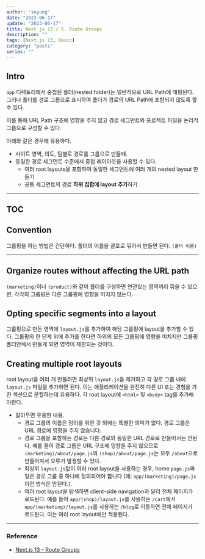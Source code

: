 ---
author: 'snyung'
date: "2023-06-17"
update: "2023-06-17"
title: Next.js 13 / 5. Route Groups
description: ""
tags: [Next.js 13, Basic]
category: "posts"
series: ""
---

## Intro

`app` 디렉토리에서 중첩된 폴더(nested folder)는 일반적으로 URL Path에 매핑된다. 그러나 폴더를 경로 그룹으로 표시하여 폴더가 경로의 URL Path에 포함되지 않도록 할 수 있다.

이를 통해 URL Path 구조에 영향을 주지 않고 경로 세그먼트와 프로젝트 파일을 논리적 그룹으로 구성할 수 있다.

아래와 같은 경우에 유용하다.

- 사이트 영역, 의도, 팀별로 경로를 그룹으로 만들때.
- 동일한 경로 세그먼트 수준에서 중첩 레이아웃을 사용할 수 있다.
  - 여러 root layouts을 포함하여 동일한 세그먼트에 여러 개의 nested layout 만들기
  - 공통 세그먼트의 경로 **하위 집합에 layout 추가**하기

---

## TOC

## Convention

그룹핑을 하는 방법은 간단하다. 폴더의 이름을 괄호로 묶어서 만들면 된다. `(폴더 이름)`

---

## Organize routes without affecting the URL path

`(marketing)`이나 `(product)`와 같이 폴더를 구성하면 연관있는 영역끼리 묶을 수 있으면, 각각의 그룹핑은 다른 그룹핑에 영향을 미치지 않는다. 

## Opting specific segments into a layout

그룹핑으로 만든 영역에 `layout.js`를 추가하여 해당 그룹핑에 layout을 추가할 수 있다. 그룹핑의 한 단계 위에 추가를 한다면 하위의 모든 그룹핑에 영향을 미치지만 그룹핑 폴더안에서 만들게 되면 영역이 제한되는 것이다.

## Creating multiple root layouts

root layout을 여러 개 만들려면 최상위 `layout.js`을 제거하고 각 경로 그룹 내에 `layout.js` 파일을 추가하면 된다. 이는 애플리케이션을 완전히 다른 UI 또는 경험을 가진 섹션으로 분할하는데 유용하다. 각 root layout에 `<html>` 및 `<body>` tag를 추가해야한다.

- 알아두면 유용한 내용.
  - 경로 그룹의 이름은 정리를 위한 것 외에는 특별한 의미가 없다. 경로 그룹은 URL 경로에 영향을 주지 않습니다.
  - 경로 그룹을 포함하는 경로는 다른 경로와 동일한 URL 경로로 만들어서는 안된다. 예를 들어 경로 그룹은 URL 구조에 영향을 주지 않으므로 `(marketing)/about/page.js`와 `(shop)/about/page.js`는 모두 `/about`으로 만들어져서 오류가 발생할 수 있다.
  - 최상위 `layout.js`없이 여러 root layout을 사용하는 경우, home `page.js`파일은 경로 그룹 중 하나에 정의되어야 합니다 (예: `app/(marketing)/page.js` 이런 방식은 안된다.).
  - 여러 root layout을 탐색하면 client-side navigation과 달리 전체 페이지가 로드된다. 예를 들어 `app/(shop)/layout.js`를 사용하는 `/cart`에서 `app/(marketing)/layout.js`를 사용하는 `/blog`로 이동하면 전체 페이지가 로드된다. 이는 여러 root layout에만 적용된다.

---

### Reference

- [Next.js 13 - Route Groups](https://nextjs.org/docs/app/building-your-application/routing/route-groups)

